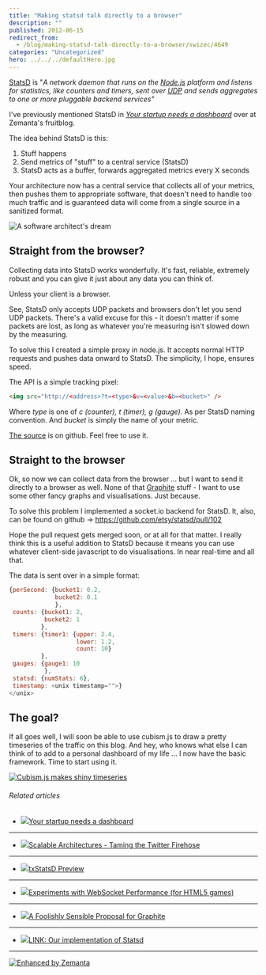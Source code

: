 ```yaml
---
title: "Making statsd talk directly to a browser"
description: ""
published: 2012-06-15
redirect_from:
  - /blog/making-statsd-talk-directly-to-a-browser/swizec/4649
categories: "Uncategorized"
hero: ../../../defaultHero.jpg
---
```


[StatsD](https://github.com/etsy/statsd) is "_A network daemon that runs on the [Node.js](http://nodejs.org/) platform and listens for statistics, like counters and timers, sent over [UDP](http://en.wikipedia.org/wiki/User_Datagram_Protocol) and sends aggregates to one or more pluggable backend services"_

I've previously mentioned StatsD in _[Your startup needs a dashboard](http://www.zemanta.com/fruitblog/your-startup-needs-a-dashboard/)_ over at Zemanta's fruitblog.

The idea behind StatsD is this:

1.  Stuff happens
2.  Send metrics of "stuff" to a central service (StatsD)
3.  StatsD acts as a buffer, forwards aggregated metrics every X seconds

Your architecture now has a central service that collects all of your metrics, then pushes them to appropriate software, that doesn't need to handle too much traffic and is guaranteed data will come from a single source in a sanitized format.

![A software architect's dream](https://distilleryimage0.instagram.com/1d60c314b6de11e1a9f71231382044a1_7.jpg "A software architect's dream")

## Straight from the browser?

Collecting data into StatsD works wonderfully. It's fast, reliable, extremely robust and you can give it just about any data you can think of.

Unless your client is a browser.

See, StatsD only accepts UDP packets and browsers don't let you send UDP packets. There's a valid excuse for this - it doesn't matter if some packets are lost, as long as whatever you're measuring isn't slowed down by the measuring.

To solve this I created a simple proxy in node.js. It accepts normal HTTP requests and pushes data onward to StatsD. The simplicity, I hope, ensures speed.

The API is a simple tracking pixel:

```html
<img src="http://<address>?t=<type>&v=<value>&b=<bucket>" />
```

Where _type_ is one of _c _(counter)_, t _(timer)_, g _(gauge)_._ As per StatsD naming convention. And _bucket_ is simply the name of your metric.

[The source](https://github.com/Swizec/personal-dashboard/blob/master/collectors/js_proxy/server.js) is on github. Feel free to use it.

## Straight to the browser

Ok, so now we can collect data from the browser ... but I want to send it directly to a browser as well. None of that [Graphite](http://graphite.wikidot.com/) stuff - I want to use some other fancy graphs and visualisations. Just because.

To solve this problem I implemented a socket.io backend for StatsD. It, also, can be found on github -> <https://github.com/etsy/statsd/pull/102>

Hope the pull request gets merged soon, or at all for that matter. I really think this is a useful addition to StatsD because it means you can use whatever client-side javascript to do visualisations. In near real-time and all that.

The data is sent over in a simple format:

```javascript
{perSecond: {bucket1: 0.2,
             bucket2: 0.1
             },
 counts: {bucket1: 2,
          bucket2: 1
         },
 timers: {timer1: {upper: 2.4,
                   lower: 1.2,
                   count: 10}
         },
 gauges: {gauge1: 10
          },
 statsd: {numStats: 6},
 timestamp: <unix timestamp="">}
</unix>
```

## The goal?

If all goes well, I will soon be able to use cubism.js to draw a pretty timeseries of the traffic on this blog. And hey, who knows what else I can think of to add to a personal dashboard of my life ... I now have the basic framework. Time to start using it.

[![Cubism.js makes shiny timeseries](https://swizec.com/blog/wp-content/uploads/2012/06/cubismjs-shiny-timeseries.png "Cubism.js makes shiny timeseries")](http://square.github.com/cubism/)

###### Related articles

- [![](https://i.zemanta.com/92004102_80_80.jpg)](http://www.zemanta.com/fruitblog/your-startup-needs-a-dashboard/)[Your startup needs a dashboard](http://www.zemanta.com/fruitblog/your-startup-needs-a-dashboard/)

---

- [![](https://i.zemanta.com/89469802_80_80.jpg)](http://www.slideshare.net/quipo/scalable-architectures-taming-the-twitter-firehose)[Scalable Architectures - Taming the Twitter Firehose](http://www.slideshare.net/quipo/scalable-architectures-taming-the-twitter-firehose)

---

- [![](https://i.zemanta.com/noimg_18_80_80.jpg)](http://oubiwann.blogspot.com/2011/06/txstatsd-preview.html)[txStatsD Preview](http://oubiwann.blogspot.com/2011/06/txstatsd-preview.html)

---

- [![](https://i.zemanta.com/noimg_03_80_80.jpg)](http://blog.artillerygames.com/2012/06/websocket-performance.html)[Experiments with WebSocket Performance (for HTML5 games)](http://blog.artillerygames.com/2012/06/websocket-performance.html)

---

- [![](https://i.zemanta.com/noimg_17_80_80.jpg)](http://obfuscurity.com/2012/05/A-Foolishly-Sensible-Proposal-for-Graphite)[A Foolishly Sensible Proposal for Graphite](http://obfuscurity.com/2012/05/A-Foolishly-Sensible-Proposal-for-Graphite)

---

- [![](https://i.zemanta.com/91655784_80_80.jpg)](http://37signals.com/svn/posts/3185-link-our-implementation-of-statsd)[LINK: Our implementation of Statsd](http://37signals.com/svn/posts/3185-link-our-implementation-of-statsd)

---

[![Enhanced by Zemanta](https://img.zemanta.com/zemified_e.png?x-id=4eaa9d08-7860-4eca-9d2d-eb7b8dad4f21)](http://www.zemanta.com/?px "Enhanced by Zemanta")
